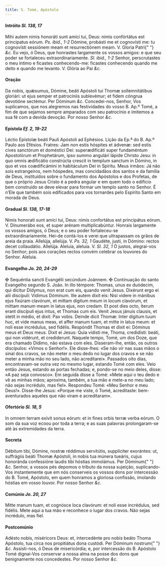 ```yaml
---
title: S. Tomé, Apóstolo
---
```


#### Intróito <em>Sl. 138, 17</em>

<div class="grid grid-cols-2 gap-5">
  <span class="text-justify">
    Mihi autem nimis honoráti sunt amíci tui, Deus: nimis confórtátus est
    principatus eórum. <em>Ps. ibid., 1-2</em> Dómine, probásti me et cognovísti
    me: tu cognovísti sessiónem meam et resurrectiónem meam. V. Gloria Patri{" "}
    <em>&c.</em>
  </span>
  <span class="text-justify">
    Eu vejo, ó Deus, que honrastes largamente os vossos amigos: e que seu poder
    se fortaleceu extraordinariamente. <em>Sl. ibid., 1-2</em> Senhor,
    perscrutastes o meu íntimo e ficastes conhecendo-me: ficastes conhecendo
    quando me deito e quando me levanto. V. Glória ao Pai <em>&c.</em>
  </span>
</div>

#### Oração

<div class="grid grid-cols-2 gap-5">
  <span class="text-justify">
    Da nobis, quǽsumus, Dómine, beáti Apóstoli tui Thomæ sollemnitátibus
    gloriári: ut ejus semper et patrocíniis sublevémur; et fidem cóngrua
    devotióne sectémur. Per Dóminum <em>&c.</em>
  </span>
  <span class="text-justify">
    Concedei-nos, Senhor, Vos suplicamos, que nos alegremos nas festividades do
    vosso B. Ap.º Tomé, a fim de que sejamos sempre amparados com seu patrocínio
    e imitemos a sua fé com a devida devoção. Por nosso Senhor <em>&c.</em>
  </span>
</div>

#### Epístola <em>Ef. 2, 19-22</em>

<div class="grid grid-cols-2 gap-5">
  <span class="text-justify">
    Léctio Epístolæ beáti Pauli Apóstoli ad Ephésios.
  </span>
  <span class="text-justify">Lição da Ep.ª do B. Ap.º Paulo aos Efésios.</span>
  <span class="text-justify">
    Fratres: Jam non estis hóspites et ádvenæ: sed estis cives sanctórum et
    doméstici Dei: superædificáti super fundaméntum Apostolórum et Prophetárum,
    ipso summo angulári lápide Christo Jesu: in quo omnis ædificátio constrúcta
    crescit in templum sanctum in Dómino, in quo et vos coædificámini in
    habitáculum Dei in Spíritu.
  </span>
  <span class="text-justify">
    Meus irmãos: Já não sois estrangeiros, nem hóspedes, mas concidadãos dos
    santos e da família de Deus, instituídos sobre o fundamento dos Apóstolos e
    dos Profetas, de que o próprio Jesus Cristo é a pedra angular e em quem todo
    o edifício bem construído se deve elevar para formar um templo santo no
    Senhor. É n’Ele que também sois edificados para vos tornardes pelo Espírito
    Santo em morada de Deus.
  </span>
</div>

#### Gradual <em>Sl. 138, 17-18</em>

<div class="grid grid-cols-2 gap-5">
  <span class="text-justify">
    Nimis honorati sunt amíci tui, Deus: nimis confortátus est principátus
    eórum. V. Dinumerábo eos, et super arénam multiplicabúntur.
  </span>
  <span class="text-justify">
    Honrais largamente os vossos amigos, ó Deus; e o seu poder fortaleceu-se
    extraordinariamente. Hei-de contá-los e verei que ultrapassam os grãos de
    areia da praia.
  </span>
  <span class="text-justify">
    Allelúja, allelúja. V. <em>Ps. 32, 1</em> Gaudéte, justi, in Dómino: rectos
    decet collaudátio. Allelúja.
  </span>
  <span class="text-justify">
    Aleluia, aleluia. V. <em>Sl. 32, 1</em> Ó justos, alegrai-vos no Senhor;
    pois aos corações rectos convém celebrar os louvores do Senhor. Aleluia.
  </span>
</div>

#### Evangelho <em>Jo. 20, 24-29</em>

<div class="grid grid-cols-2 gap-5">
  <span class="text-justify">
    <span class="text-red-500">&#10016;</span> Sequéntia sancti Evangélii
    secúndum Joánnem.
  </span>
  <span class="text-justify">
    <span class="text-red-500">&#10016;</span> Continuação do santo Evangelho
    segundo S. João.
  </span>
  <span class="text-justify">
    In illo témpore: Thomas, unus ex duódecim, qui dícitur Dídymus, non erat cum
    eis, quando venit Jesus. Dixérunt ergo ei alii discípuli: Vídimus Dóminum.
    Ille autem dixit eis: Nisi videre in mánibus ejus fixúram clavórum, et
    mittam dígitum meum in locum clavórum, et mittam manum meam in latus ejus,
    non credam. Et post dies octo, íterum erant discípuli ejus intus, et Thomas
    cum eis. Venit Jesus jánuis clausis, et stetit in médio, et dixit: Pax
    vobis. Deinde dicit Thomæ: Inter dígitum tuum huc, et vide manus meas, et
    affer manum tuam, et mitte in latus meum: et noli esse incrédulus, sed
    fidélis. Respóndit Thomas et dixit ei: Dóminus meus et Deus meus. Dixit ei
    Jesus: Quia vidisti me, Thoma, credidísti: beáti, qui non vidérunt, et
    crediderunt.
  </span>
  <span class="text-justify">
    Naquele tempo, Tomé, um dos Doze, que era chamado Dídimo, não estava com
    eles. Disseram-lhe, então, os outros discípulos: «Vimos o Senhor!». Ele
    disse-lhes: «Se não vir nas suas mãos o sinal dos cravos, se não meter o meu
    dedo no lugar dos cravos e se não meter a minha mão no seu lado, não
    acreditarei». Passados oito dias, encontravam-se outra vez no mesmo lugar,
    estando Tomé com eles. Veio então Jesus, estando as portas fechadas; e,
    pondo-se no meio deles, disse: «A paz seja convosco». Em seguida disse a
    Tomé: «Mete aqui o teu dedo e vê as minhas mãos; aproxima, também, a tua mão
    e mete-a no meu lado; não sejas incrédulo, mas fiel». Respondeu Tomé: «Meu
    Senhor e meu Deus!». Disse-lhe Jesus: «Porque me viste, ó Tomé, acreditaste:
    bem-aventurados aqueles que não viram e acreditaram».
  </span>
</div>

#### Ofertório <em>Sl. 18, 5</em>

<div class="grid grid-cols-2 gap-5">
  <span class="text-justify">
    In omnem terram exívit sonus eórum: et in fines orbis terræ verba eórum.
  </span>
  <span class="text-justify">
    O som da sua voz ecoou por toda a terra; e as suas palavras prolongaram-se
    até às extremidades da terra.
  </span>
</div>

#### Secreta

<div class="grid grid-cols-2 gap-5">
  <span class="text-justify">
    Débitum tibi, Dómine, nostræ réddimus servitútis, supplíciter exorántes: ut,
    suffrágiis beáti Thomæ Apóstoli, in nobis tua múnera tueáris, cujus
    honoránda confessióne laudis tibi hóstias immolámus. Per Dóminum{" "}
    <em>&c.</em>
  </span>
  <span class="text-justify">
    Senhor, a vossos pés depomos o tributo da nossa sujeição, suplicando-Vos
    instantemente que em nós conserveis os vossos dons por intercessão do B.
    Tomé, Apóstolo, em quem honramos a gloriosa confissão, imolando hóstias em
    vosso louvor. Por nosso Senhor <em>&c.</em>
  </span>
</div>

#### Comúnio <em>Jo. 20, 27</em>

<div class="grid grid-cols-2 gap-5">
  <span class="text-justify">
    Mitte manum tuam, et cognósce loca clavórum: et noli esse incrédulus, sed
    fidélis.
  </span>
  <span class="text-justify">
    Mete aqui a tua mão e reconhece o lugar dos cravos. Não sejas incrédulo, mas
    fiel.
  </span>
</div>

#### Postcomúnio

<div class="grid grid-cols-2 gap-5">
  <span class="text-justify">
    Adésto nobis, miséricors Deus: et, intercedénte pro nobis beáto Thoma
    Apóstolo, tua circa nos propitiátus dona custódi. Per Dóminum nostrum{" "}
    <em>&c.</em>
  </span>
  <span class="text-justify">
    Assisti-nos, ó Deus de misericórdia; e, por intercessão do B. Apóstolo Tomé
    dignai-Vos conservar a nossa alma na posse dos dons que benignamente nos
    concedestes. Por nosso Senhor <em>&c.</em>
  </span>
</div>
